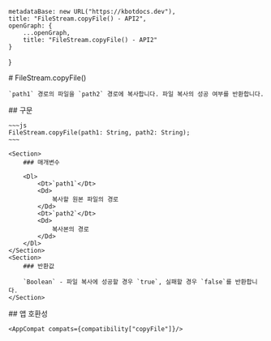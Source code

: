 
    metadataBase: new URL("https://kbotdocs.dev"),
    title: "FileStream.copyFile() - API2",
    openGraph: {
        ...openGraph,
        title: "FileStream.copyFile() - API2"
    }
}

<Section>
    # FileStream.copyFile()

    `path1` 경로의 파일을 `path2` 경로에 복사합니다. 파일 복사의 성공 여부를 반환합니다.
</Section>
<Section>
    ## 구문

    ~~~js
    FileStream.copyFile(path1: String, path2: String);
    ~~~

    <Section>
        ### 매개변수

        <Dl>
            <Dt>`path1`</Dt>
            <Dd>
                복사할 원본 파일의 경로
            </Dd>
            <Dt>`path2`</Dt>
            <Dd>
                복사본의 경로
            </Dd>
        </Dl>
    </Section>
    <Section>
        ### 반환값

        `Boolean` - 파일 복사에 성공할 경우 `true`, 실패할 경우 `false`를 반환합니다.
    </Section>
</Section>
<Section>
    ## 앱 호환성

    <AppCompat compats={compatibility["copyFile"]}/>
</Section>